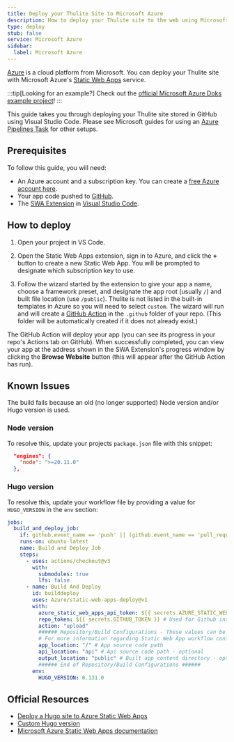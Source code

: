 ```yaml
---
title: Deploy your Thulite Site to Microsoft Azure
description: How to deploy your Thulite site to the web using Microsoft Azure.
type: deploy
stub: false
service: Microsoft Azure
sidebar:
  label: Microsoft Azure
---
```


[Azure](https://azure.microsoft.com/) is a cloud platform from Microsoft. You can deploy your Thulite site with Microsoft Azure's [Static Web Apps](https://aka.ms/staticwebapps) service.

:::tip[Looking for an example?]
Check out the [official Microsoft Azure Doks example project](https://github.com/thuliteio/doks-microsoft-azure)!
:::

This guide takes you through deploying your Thulite site stored in GitHub using Visual Studio Code. Please see Microsoft guides for using an [Azure Pipelines Task](https://learn.microsoft.com/en-us/azure/devops/pipelines/tasks/reference/azure-static-web-app-v0?view=azure-pipelines) for other setups.

## Prerequisites

To follow this guide, you will need:

- An Azure account and a subscription key. You can create a [free Azure account here](https://azure.microsoft.com/free).
- Your app code pushed to [GitHub](https://github.com/).
- The [SWA Extension](https://marketplace.visualstudio.com/items?itemName=ms-azuretools.vscode-azurestaticwebapps) in [Visual Studio Code](https://code.visualstudio.com/).

## How to deploy

1. Open your project in VS Code.

2. Open the Static Web Apps extension, sign in to Azure, and click the **+** button to create a new Static Web App. You will be prompted to designate which subscription key to use.

3. Follow the wizard started by the extension to give your app a name, choose a framework preset, and designate the app root (usually `/`) and built file location (use `/public`). Thulite is not listed in the built-in templates in Azure so you will need to select `custom`. The wizard will run and will create a [GitHub Action](https://github.com/features/actions) in the `.github` folder of your repo. (This folder will be automatically created if it does not already exist.) 

The GitHub Action will deploy your app (you can see its progress in your repo's Actions tab on GitHub). When successfully completed, you can view your app at the address shown in the SWA Extension's progress window by clicking the **Browse Website** button (this will appear after the GitHub Action has run).

## Known Issues

The build fails because an old (no longer supported) Node version and/or Hugo version is used.

### Node version

To resolve this, update your projects `package.json` file with this snippet:

```json
  "engines": {
    "node": ">=20.11.0"
  },
```

### Hugo version

To resolve this, update your workflow file by providing a value for `HUGO_VERSION` in the `env` section:

```yaml
jobs:
  build_and_deploy_job:
    if: github.event_name == 'push' || (github.event_name == 'pull_request' && github.event.action != 'closed')
    runs-on: ubuntu-latest
    name: Build and Deploy Job
    steps:
      - uses: actions/checkout@v3
        with:
          submodules: true
          lfs: false
      - name: Build And Deploy
        id: builddeploy
        uses: Azure/static-web-apps-deploy@v1
        with:
          azure_static_web_apps_api_token: ${{ secrets.AZURE_STATIC_WEB_APPS_API_TOKEN_NICE_BUSH_0D736421E }}
          repo_token: ${{ secrets.GITHUB_TOKEN }} # Used for Github integrations (i.e. PR comments)
          action: "upload"
          ###### Repository/Build Configurations - These values can be configured to match your app requirements. ######
          # For more information regarding Static Web App workflow configurations, please visit: https://aka.ms/swaworkflowconfig
          app_location: "/" # App source code path
          api_location: "api" # Api source code path - optional
          output_location: "public" # Built app content directory - optional
          ###### End of Repository/Build Configurations ######
        env:
          HUGO_VERSION: 0.131.0

```

## Official Resources

- [Deploy a Hugo site to Azure Static Web Apps](https://learn.microsoft.com/en-us/azure/static-web-apps/publish-hugo)
- [Custom Hugo version](https://learn.microsoft.com/en-us/azure/static-web-apps/publish-hugo#custom-hugo-version)
- [Microsoft Azure Static Web Apps documentation](https://learn.microsoft.com/en-us/azure/static-web-apps/)
